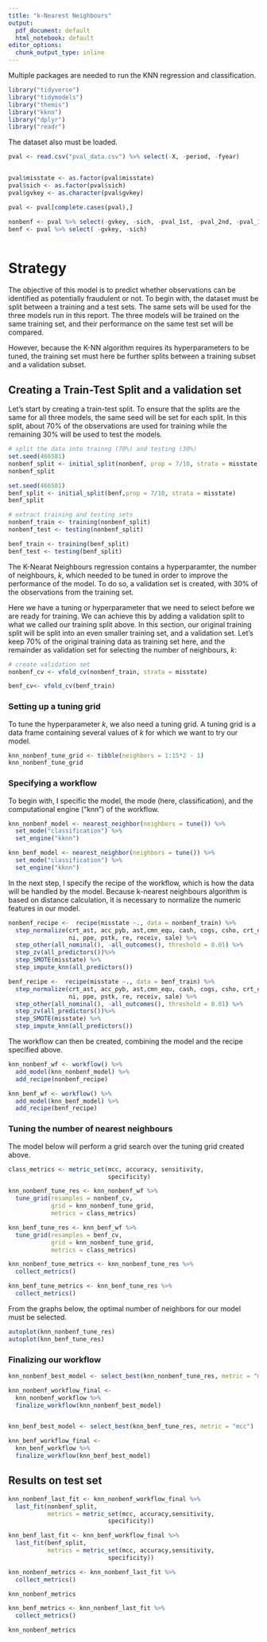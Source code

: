 ---
title: "k-Nearest Neighbours"
output:
  pdf_document: default
  html_notebook: default
editor_options:
  chunk_output_type: inline
---

Multiple packages are needed to run the KNN regression and classification. 

```{r load-packages, message=FALSE}
library("tidyverse")
library("tidymodels")
library("themis")
library("kknn")
library("dplyr")
library("readr")
```

The dataset also must be loaded.

```{r}
pval <- read.csv("pval_data.csv") %>% select(-X, -period, -fyear)


pval$misstate <- as.factor(pval$misstate)
pval$sich <- as.factor(pval$sich)
pval$gvkey <- as.character(pval$gvkey)

pval <- pval[complete.cases(pval),]

nonbenf <- pval %>% select(-gvkey, -sich, -pval_1st, -pval_2nd, -pval_1st_2nd)
benf <- pval %>% select( -gvkey, -sich)



```


# Strategy

The objective of this model is to predict whether observations can be identified as potentially fraudulent or not. To begin with, the dataset must be split between a training and a test sets. The same sets will be used for the three models run in this report. The three models will be trained on the same training set, and their performance on the same test set will be compared. 

However, because the K-NN algorithm requires its hyperparameters to be tuned, the training set must here be further splits between a training subset and a validation subset.

## Creating a Train-Test Split and a validation set

Let's start by creating a train-test split. To ensure that the splits are the same for all three models, the same seed will be set for each split. In this split, about 70% of the observations are used for training while the remaining 30% will be used to test the models. 


```{r}
# split the data into trainng (70%) and testing (30%)
set.seed(466581)
nonbenf_split <- initial_split(nonbenf, prop = 7/10, strata = misstate)
nonbenf_split

set.seed(466581)
benf_split <- initial_split(benf,prop = 7/10, strata = misstate)
benf_split

# extract training and testing sets
nonbenf_train <- training(nonbenf_split)
nonbenf_test <- testing(nonbenf_split)

benf_train <- training(benf_split)
benf_test <- testing(benf_split)


```


The K-Nearat Neighbours regression contains a hyperparamter, the number of neighbours, $k$,  which needed to be tuned in order to improve the performance of the model. To do so, a validation set is created, with 30% of the observations from the training set. 

Here we have a tuning or hyperparameter that we need to select before we are ready for training. We can achieve this by adding a validation split to what we called our training split above. In this section, our original training split will be split into an even smaller training set, and a validation set. Let's keep 70% of the original training data as training set here, and the remainder as validation set for selecting the number of neighbours, $k$:

```{r}
# create validation set
nonbenf_cv <- vfold_cv(nonbenf_train, strata = misstate)

benf_cv<- vfold_cv(benf_train)
```

### Setting up a tuning grid

To tune the hyperparameter $k$, we also need a tuning grid. A tuning grid is a data frame containing several values of $k$ for which we want to try our model. 


```{r}
knn_nonbenf_tune_grid <- tibble(neighbors = 1:15*2 - 1)
knn_nonbenf_tune_grid
```

### Specifying a workflow

To begin with, I specific the model, the mode (here, classification), and the computational engine ("knn") of the workflow. 


```{r}
knn_nonbenf_model <- nearest_neighbor(neighbors = tune()) %>% 
  set_mode("classification") %>% 
  set_engine("kknn")

knn_benf_model <- nearest_neighbor(neighbors = tune()) %>% 
  set_mode("classification") %>% 
  set_engine("kknn")
```

In the next step, I specify the recipe of the workflow, which is how the data will be handled by the model. Because k-nearest neighbours algorithm is based on distance calculation, it is necessary to normalize the numeric features in our model.


```{r}
nonbenf_recipe <-  recipe(misstate ~., data = nonbenf_train) %>%
  step_normalize(crt_ast, acc_pyb, ast,cmn_equ, cash, cogs, csho, crt_dbt, lt_db_is, lt_db, dpr_amrt,ibei, invt, ivao, st_inv, crt_liab, liab,
                 ni, ppe, pstk, re, receiv, sale) %>% 
  step_other(all_nominal(), -all_outcomes(), threshold = 0.01) %>%
  step_zv(all_predictors())%>%
  step_SMOTE(misstate) %>% 
  step_impute_knn(all_predictors())

benf_recipe <-  recipe(misstate ~., data = benf_train) %>%
  step_normalize(crt_ast, acc_pyb, ast,cmn_equ, cash, cogs, csho, crt_dbt, lt_db_is, lt_db, dpr_amrt,ibei, invt, ivao, st_inv, crt_liab, liab,
                 ni, ppe, pstk, re, receiv, sale) %>% 
  step_other(all_nominal(), -all_outcomes(), threshold = 0.01) %>%
  step_zv(all_predictors())%>%
  step_SMOTE(misstate) %>% 
  step_impute_knn(all_predictors())


```

The workflow can then be created, combining the model and the recipe specified above.
```{r}
knn_nonbenf_wf <- workflow() %>% 
  add_model(knn_nonbenf_model) %>% 
  add_recipe(nonbenf_recipe)

knn_benf_wf <- workflow() %>% 
  add_model(knn_benf_model) %>% 
  add_recipe(benf_recipe)
```


### Tuning the number of nearest neighbours

The model below will perform a grid search over the tuning grid created above.

```{r}
class_metrics <- metric_set(mcc, accuracy, sensitivity, 
                            specificity)

knn_nonbenf_tune_res <- knn_nonbenf_wf %>% 
  tune_grid(resamples = nonbenf_cv, 
            grid = knn_nonbenf_tune_grid,
            metrics = class_metrics)

knn_benf_tune_res <- knn_benf_wf %>% 
  tune_grid(resamples = benf_cv, 
            grid = knn_nonbenf_tune_grid,
            metrics = class_metrics)


```



```{r}
knn_nonbenf_tune_metrics <- knn_nonbenf_tune_res %>%
  collect_metrics()

knn_benf_tune_metrics <- knn_benf_tune_res %>%
  collect_metrics()

```


From the graphs below, the optimal number of neighbors for our model must be selected. 

```{r}
autoplot(knn_nonbenf_tune_res)
autoplot(knn_benf_tune_res)

```


### Finalizing our workflow


```{r}
knn_nonbenf_best_model <- select_best(knn_nonbenf_tune_res, metric = "mcc")

knn_nonbenf_workflow_final <- 
  knn_nonbenf_workflow %>% 
  finalize_workflow(knn_nonbenf_best_model)


knn_benf_best_model <- select_best(knn_benf_tune_res, metric = "mcc")

knn_benf_workflow_final <- 
  knn_benf_workflow %>% 
  finalize_workflow(knn_benf_best_model)
```


## Results on test set

```{r echo=TRUE}
knn_nonbenf_last_fit <- knn_nonbenf_workflow_final %>% 
  last_fit(nonbenf_split, 
           metrics = metric_set(mcc, accuracy,sensitivity, 
                            specificity))

knn_benf_last_fit <- knn_benf_workflow_final %>% 
  last_fit(benf_split, 
           metrics = metric_set(mcc, accuracy,sensitivity, 
                            specificity))
```


```{r}
knn_nonbenf_metrics <- knn_nonbenf_last_fit %>% 
  collect_metrics()

knn_nonbenf_metrics

knn_benf_metrics <- knn_nonbenf_last_fit %>% 
  collect_metrics()

knn_nonbenf_metrics

```

